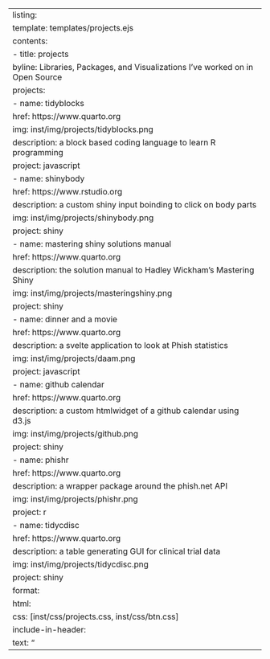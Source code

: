 ---
listing:
  template: templates/projects.ejs
  contents:
    - title: projects
      byline: Libraries, Packages, and Visualizations I've worked on in Open Source
      projects:
        - name: tidyblocks
          href: https://www.quarto.org
          img: inst/img/projects/tidyblocks.png
          description: a block based coding language to learn R programming
          project: javascript
        - name: shinybody
          href: https://www.rstudio.org
          description: a custom shiny input boinding to click on body parts
          img: inst/img/projects/shinybody.png
          project: shiny
        - name: mastering shiny solutions manual
          href: https://www.quarto.org
          description: the solution manual to Hadley Wickham's Mastering Shiny
          img: inst/img/projects/masteringshiny.png
          project: shiny
        - name: dinner and a movie
          href: https://www.quarto.org
          description: a svelte application to look at Phish statistics 
          img: inst/img/projects/daam.png
          project: javascript
        - name: github calendar
          href: https://www.quarto.org
          description: a custom htmlwidget of a github calendar using d3.js
          img: inst/img/projects/github.png
          project: shiny
        - name: phishr
          href: https://www.quarto.org
          description: a wrapper package around the phish.net API
          img: inst/img/projects/phishr.png
          project: r
        - name: tidycdisc
          href: https://www.quarto.org
          description: a table generating GUI for clinical trial data
          img: inst/img/projects/tidycdisc.png
          project: shiny
format:
  html:
    css: [inst/css/projects.css, inst/css/btn.css]
    include-in-header:
      text: "<script src='inst/libs/isotope.js'></script>"
---